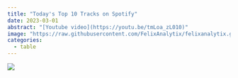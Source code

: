 ```yaml
---
title: "Today's Top 10 Tracks on Spotify"
date: 2023-03-01
abstract: "[Youtube video](https://youtu.be/tmLoa_zL010)"
image: "https://raw.githubusercontent.com/FelixAnalytix/felixanalytix.github.io/master/image/spotify-table-1.png"
categories:
  - table
---
```


![](https://raw.githubusercontent.com/FelixAnalytix/felixanalytix.github.io/master/image/spotify-table-1.png)
